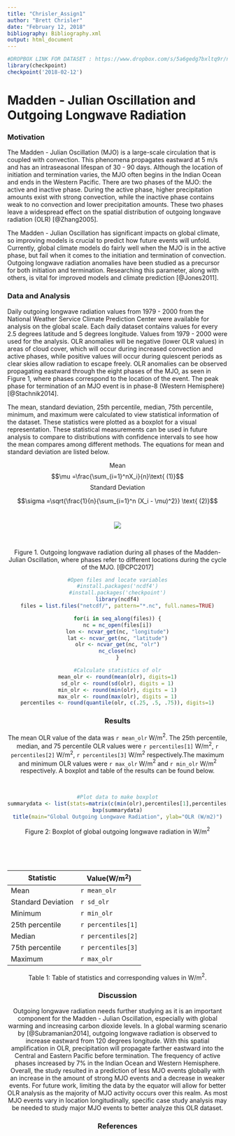 ```yaml
---
title: "Chrisler_Assign1"
author: "Brett Chrisler"
date: "February 12, 2018"
bibliography: Bibliography.xml
output: html_document
---
```


```r
#DROPBOX LINK FOR DATASET : https://www.dropbox.com/s/5a6gedg7bxltq9r/netcdf.zip?dl=0
library(checkpoint)
checkpoint('2018-02-12')
```

# __Madden - Julian Oscillation and Outgoing Longwave Radiation__

### Motivation
The Madden - Julian Oscillation (MJO) is a large-scale circulation that is coupled with convection. This phenomena propagates eastward at 5 m/s and has an intraseasonal lifespan of 30 - 90 days. Although the location of initiation and termination varies, the MJO often begins in the Indian Ocean and ends in the Western Pacific. There are two phases of the MJO: the active and inactive phase. During the active phase, higher precipitation amounts exist with strong convection, while the inactive phase contains weak to no convection and lower precipitation amounts. These two phases leave a widespread effect on the spatial distribution of outgoing longwave radiation (OLR) [@Zhang2005].

The Madden - Julian Oscillation has significant impacts on global climate, so improving models is crucial to predict how future events will unfold. Currently, global climate models do fairly well when the MJO is in the active phase, but fail when it comes to the initiation and termination of convection. Outgoing longwave radiation anomalies have been studied as a precursor for both initiation and termination. Researching this parameter, along with others, is vital for improved models and climate prediction [@Jones2011].

### Data and Analysis
Daily outgoing longwave radiation values from 1979 - 2000 from the National Weather Service Climate Prediction Center were available for analysis on the global scale. Each daily dataset contains values for every 2.5 degrees latitude and 5 degrees longitude. Values from 1979 - 2000 were used for the analysis. OLR anomalies will be negative (lower OLR values) in areas of cloud cover, which will occur during increased convection and active phases, while positive values will occur during quiescent periods as clear skies allow radiation to escape freely. OLR anomalies can be observed propagating eastward through the eight phases of the MJO, as seen in Figure 1, where phases correspond to the location of the event. The peak phase for termination of an MJO event is in phase-8 (Western Hemisphere) [@Stachnik2014].

The mean, standard deviation, 25th percentile, median, 75th percentile, minimum, and maximum were calculated to view statistical information of the dataset. These statistics were plotted as a boxplot for a visual representation. These statistical measurements can be used in future analysis to compare to distributions with confidence intervals to see how the mean compares among different methods. The equations for mean and standard deviation are listed below.  

<center>Mean</center>
$$\mu =\frac{\sum_{i=1}^nX_i}{n}\text{ (1)}$$
<center>Standard Deviation<center/>
$$\sigma =\sqrt{\frac{1}{n}{\sum_{i=1}^n (X_i - \mu)^2}} \text{ (2)}$$
<br>


![](http://www.cpc.noaa.gov/products/precip/CWlink/MJO/plot_olr_tvalue_8pan_maysep.gif)
</center>
</br>

<center>Figure 1. Outgoing longwave radiation during all phases of the Madden-Julian Oscillation, where phases refer to different locations during the cycle of the MJO. [@CPC2017]<center/>



```r
#Open files and locate variables
#install.packages('ncdf4')
#install.packages('checkpoint')
library(ncdf4)
files = list.files("netcdf/", pattern="*.nc", full.names=TRUE)

for(i in seq_along(files)) {
nc = nc_open(files[i])
lon <- ncvar_get(nc, "longitude")
lat <- ncvar_get(nc, "latitude")
olr <- ncvar_get(nc, "olr")
nc_close(nc)
}
```

```r
#Calculate statistics of olr
mean_olr <- round(mean(olr), digits=1)
sd_olr <- round(sd(olr), digits = 1)
min_olr <- round(min(olr), digits = 1)
max_olr <- round(max(olr), digits = 1)
percentiles <- round(quantile(olr, c(.25, .5, .75)), digits=1)
```

### Results

The mean OLR value of the data was `r mean_olr` W/m$^2$. The 25th percentile, median, and 75 percentile OLR values were `r percentiles[1]` W/m$^2$, `r percentiles[2]` W/m$^2$, `r percentiles[3]` W/m$^2$ respectively.The maximum and minimum OLR values were `r max_olr` W/m$^2$ and `r min_olr` W/m$^2$ respectively. A boxplot and table of the results can be found below.

<br><center>
```r
#Plot data to make boxplot
summarydata <- list(stats=matrix(c(min(olr),percentiles[1],percentiles[2],percentiles[3],max(olr)),5,1), n=10)
bxp(summarydata)
title(main="Global Outgoing Longwave Radiation", ylab="OLR (W/m2)")
```
<center/>
<center> Figure 2: Boxplot of global outgoing longwave radiation in W/m$^2$ <center/>
<br>
<br>
<br>

Statistic                 Value(W/m$^2$)   
-------                   ------ 
Mean                      `r mean_olr`
Standard Deviation        `r sd_olr`
Minimum                   `r min_olr`
25th percentile           `r percentiles[1]`  
Median                    `r percentiles[2]`
75th percentile           `r percentiles[3]`
Maximum                   `r max_olr`

<center> Table 1: Table of statistics and corresponding values in W/m$^2$. <center/>

### Discussion
Outgoing longwave radiation needs further studying as it is an important component for the Madden - Julian Oscillation, especially with global warming and increasing carbon dioxide levels. In a global warming scenario by [@Subramanian2014], outgoing longwave radiation is observed to increase eastward from 120 degrees longitude. With this spatial amplification in OLR, precipitation will propagate farther eastward into the Central and Eastern Pacific before termination. The frequency of active phases increased by 7% in the Indian Ocean and Western Hemisphere. Overall, the study resulted in a prediction of less MJO events globally with an increase in the amount of strong MJO events and a decrease in weaker events. For future work, limiting the data by the equator will allow for better OLR analysis as the majority of MJO activity occurs over this realm. As most MJO events vary in location longitudinally, specific case study analysis may be needed to study major MJO events to better analyze this OLR dataset.

### References

